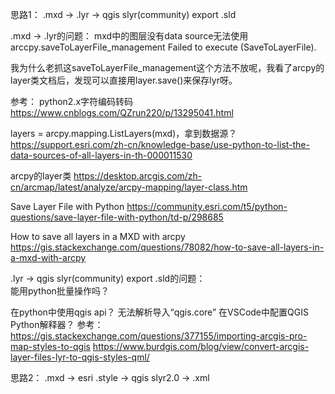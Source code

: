 
思路1：
.mxd  ->  .lyr -> qgis slyr(community) export .sld

.mxd  ->  .lyr的问题：
mxd中的图层没有data source无法使用arccpy.saveToLayerFile_management Failed to execute (SaveToLayerFile).

我为什么老抓这saveToLayerFile_management这个方法不放呢，我看了arcpy的layer类文档后，发现可以直接用layer.save()来保存lyr呀。


参考：
python2.x字符编码转码 https://www.cnblogs.com/QZrun220/p/13295041.html  

layers = arcpy.mapping.ListLayers(mxd)，拿到数据源？  https://support.esri.com/zh-cn/knowledge-base/use-python-to-list-the-data-sources-of-all-layers-in-th-000011530  

arcpy的layer类  https://desktop.arcgis.com/zh-cn/arcmap/latest/analyze/arcpy-mapping/layer-class.htm

Save Layer File with Python   https://community.esri.com/t5/python-questions/save-layer-file-with-python/td-p/298685

How to save all layers in a MXD with arcpy   https://gis.stackexchange.com/questions/78082/how-to-save-all-layers-in-a-mxd-with-arcpy  







.lyr -> qgis slyr(community) export .sld的问题：  
能用python批量操作吗？

在python中使用qgis api？
无法解析导入“qgis.core”
在VSCode中配置QGIS Python解释器？
参考：
https://gis.stackexchange.com/questions/377155/importing-arcgis-pro-map-styles-to-qgis
https://www.burdgis.com/blog/view/convert-arcgis-layer-files-lyr-to-qgis-styles-qml/




思路2：
.mxd -> esri .style  -> qgis slyr2.0 -> .xml
